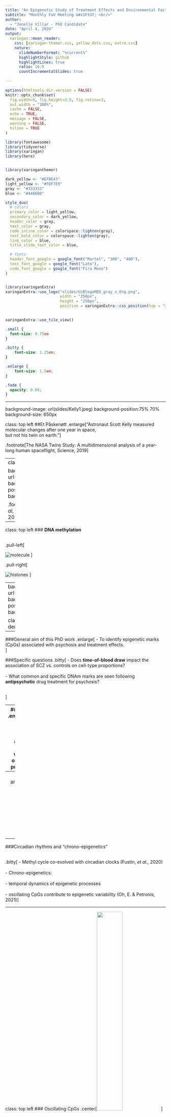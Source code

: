 ```yaml
---
title: "An Epigenetic Study of Treatment Effects and Environmental Factors in Schizophrenia and Bipolar Disorder"
subtitle: "Monthly FoU Meeting &#x1F337; <br/>"  
author: 
  - "Jonelle Villar - PhD Candidate"
date: "April 4, 2024"
output:
  xaringan::moon_reader:
    css: [xaringan-themer.css, yellow_dots.css, extra.css]
    nature:
      slideNumberFormat: "%current%"
      highlightStyle: github
      highlightLines: true
      ratio: 16:9
      countIncrementalSlides: true
      
---
```


```r
options(htmltools.dir.version = FALSE)
knitr::opts_chunk$set(
  fig.width=9, fig.height=3.5, fig.retina=3,
  out.width = "100%",
  cache = FALSE,
  echo = TRUE,
  message = FALSE, 
  warning = FALSE,
  hiline = TRUE
)

library(fontawesome)
library(tidyverse)
library(xaringan)
library(here)



```

```r
library(xaringanthemer)

dark_yellow <- "#EFBE43"
light_yellow <- "#FDF7E9"
gray <- "#333333"
blue <- "#4466B0"

style_duo(
  # colors
  primary_color = light_yellow,
  secondary_color = dark_yellow,
  header_color = gray,
  text_color = gray,
  code_inline_color = colorspace::lighten(gray),
  text_bold_color = colorspace::lighten(gray),
  link_color = blue,
  title_slide_text_color = blue,

  # fonts
  header_font_google = google_font("Martel", "300", "400"),
  text_font_google = google_font("Lato"),
  code_font_google = google_font("Fira Mono")  
)



```

```r

library(xaringanExtra)
xaringanExtra::use_logo("slides/UiBlogoMED_gray_v_Eng.png",
                        width = "250px",
                        height = "250px",
                        position = xaringanExtra::css_position(top = "2em", right = "2em"))
                     

xaringanExtra::use_tile_view()

```


```css

.small { 
  font-size: 0.75em
}  

.bitty { 
    font-size: 1.25em;
}

.enlarge { 
    font-size: 1.5em;
}

.fade {
  opacity: 0.66;
}

```

---

background-image: url(slides/Kelly1.jpeg)
background-position:75% 70%
background-size: 650px

class: top left
##Et Påskenøtt 
.enlarge["Astronaut Scott Kelly measured molecular changes after one year in space, <br> but not his twin on earth."]

.footnote[The NASA Twins Study: A multidimensional analysis of a year-long human spaceflight, Science, 2019]



---
class: hide_logo

background-image: url(slides/Smigielski.png)
background-position:cover
background-size: 700px

.footnote[Smigielski, _et al_, Molecular Psychiatry, 2020]

---


class: top left
### **DNA methylation** <br> <br />

.pull-left[

![molecule](slides/chemMol.jpeg)
] 

.pull-right[

![histones](slides/dna-methylation-histones.jpeg)
] 

---
background-image: url(slides/cellsformat.png)
background-position:50% 65%
background-size: 750px

class: top, left
### DNA derived from leukocytes

---

###General aim of this PhD work
.enlarge[
 - To identify epigenetic marks (CpGs) associated with psychosis and treatment effects. <br />
]

###Specific questions
.bitty[
- Does **time-of-blood draw** impact the association of SCZ vs. controls on cell-type proportions? <br> <br />
- What common and specific DNAm marks are seen following **antipsychotic** drug treatment for psychosis? <br> <br />

]  

---
###Project 1
 .enlarge[Does **time-of-blood draw** impact the association of SCZ vs. controls on cell-type proportions?

* Background <br><br />
  - SCZ is associated with altered cell-type proportions, e.g. NLR <br><br />
    - Factors: immune alterations, smoking, medication <br><br />
    - Disrupted circadian rhythms; both a trait and state marker (Walker II, _et al._, 2020) 
  ]
---
### Diurnal and Seasonal Cellular activity 

.pull-left[

image from Oh 2019
]

.pull-right[

Wyse
]

---
###Circadian rhythms and "chrono-epigenetics" <br> <br> 

.bitty[
- Methyl cycle co-evolved with circadian clocks (Fustin, _et al._, 2020) <br> <br>
- Chrono-epigenetics: <br> <br>
    - temporal dynamics of epigenetic processes <br> <br>
    - oscillating CpGs contribute to epigenetic variability (Oh, E. & Petronis, 2021)
]

---

class: top left 
### Oscillating CpGs
.center[<img src=slides/osc_modC.gif width="40%">]


---
### **Epigenetic oscillations**<br> 

.pull-left[
![](slides/Sim_officeHours2.png)
]

.pull-right[

.bitty[
- figure b
 - blood collection time: 09-16
 - example time: 12:00 
 - black lines: oscillation profiles
 - red dots: collection time <br> <br>
- figure c
 - CpG density at 12:00 
 ]

]

.footnote[Oh, E. & Petronis, Nature Reviews Genetics, 2021]

---

###Method of analysis 

.bitty[
1. Selected European SCZ cases & controls with recorded time-of-blood draw (n=729) <br> <br>
1. Calculated variable “hours from 07:00 baseline” <br> <br>
1. Samples matched for age and sex <br> <br>
1. Compared full day vs. half day <br> <br>
1. Sub-analyses: Neutrophil-to-lymphocyte ratio (NLR) and medication-free SCZ cases

]

---

background-image: url(slides/2021_08_05_Histogram_n729.png)
background-position: 50% 90% 
background-size: 425px

class: left, top
###Distribution of recorded blood draws (n=729)


- Model 1: Cell-type proportions ~  Case_Control + Age + Sex + Smoking_score + Methbatch + 𝜺
- Model 2: Cell-type proportions ~ Case_Control + Age + Sex + Smoking_score + Methbatch + Hours_from_baseline + 𝜺

---
background-image: url(slides/2021_09_04_Table.CorrectPvalsTeal.png)
background-position: 25% 45% 
background-size: 400px

class: top left hide_logo
###Results

.pull-right[

###Full day (n=729)

.bitty[
- P-values reduced significance in Model 2
- Effect sizes diminished in Model 2
]

###Half day (n=524)

.bitty[
- P-values: no significant change 
- Effect sizes: no change
]
]

---
class: top left hide_logo
###Results Sub-analyses 

.bitty[
- NLR: <br> <br>
    - significant association in all analyses (_p_ <.001); <br> <br>
- Medication-free cases: significant for neutrophils and CD4T adjusted/unadjusted (_p_ <.01)
]

###Conclusion Project 1:
.bitty[
**In DNAm studies, either correct for blood collection time - or for cell-types - to reduce epigenetic variation associated with time-of-blood draw and the circadian cycling of white blood cells.** 
]

---
###Project 2
.enlarge[What common and specific DNAm marks are seen following **antipsychotic** drug treatment for psychosis?
* Background - Psychosis
* Symptoms:
     - Hallucinations, delusions, altered sensory perception <br> 
     - **Loss of insight** into their condition <br> 
     - May manifest at different stages for SCZ, BPD <br> <br />
* Treatment:
     - Antipsychotics (AP) alleviate or reduce symptoms <br> 
     - Long-term use associated with distressing side effects <br> <br />
    ] 

---
### Background - Antipsychotics

.enlarge[

* Mechanism: alterations in multiple neurotransmitter systems & genes but our knowledge is incomplete <br> <br>
 - GABA/Glutamate <br> 
 - Voltage-gated Calcium channels <br> 
 - Dopamine <br> 
 - Serotonin <br> <br> 

    ]  
.footnote[SCZ Working Group of the PGC, medRxiv, 2022;  Kaar _et al._, Neuropharmacology, 2020]        


---
### Different classes of antipsychotics

---
background-image: url(slides/Aringhieri2.jpg)
background-position: 60% 75%
background-size: 775px

class: left, top

###Antipsychotics and corresponding receptors

.footnote[Aringhieri _et al_, Pharmacology & Therapeutics, 2018]

---

### Pharmacoepigenetic findings in psychiatry 

.bitty[
- Early stages still: <br> <br>
  - Study design, technology, patient population, lack of replication <br> <br>
  - No uniform identification of hyper- or hypo-methylation (i.e. _COMT_, _5-HTT_, _HTR2A_) (Burghardt, _et al._, 2020, Zhou _et al_, 2021) <br> <br>
  - DNAm associated with both the pathology and treatment (Jaffe, _et al._, 2016) <br> <br>
   - Studies of AP monotherapy are lacking (Burghardt, _et al._, 2020) <br> <br>
   - Studies of AP serum values associated with DNAm are lacking.
 
]

---
class: top left 

###**EWAS findings for antipsychotics** <br> <br />

.footnote[Burghardt _et.al_, Pharmacotherapy, 2020; Zhang & Malhotra, Current Psychiatry Reports, 2018]
.enlarge[

*  _DRD2_, _DRD3_, _HTR2A_, _SLC6A4_, _COMT_ <br> <br />
* Issue with interpretability of drug response-related DNAm for other findings <br> <br />
* Variety of methods, tissues assayed, study designs, sample sizes <br> <br />
* Lack of consistency in reporting medication <br> <br />
* Integration of genomic data & genome-wide DNAm data may be more effective     
  ]

---
background-image: url(slides/Hiemke_img3.jpg)
background-position:cover
background-size: 800px

###Factors influencing AP efficacy

.footnote[Hiemke _et al._, Pharmacopsychiatry 2018; Castberg _et al._, Acta Psychiatr Scand, 2017]

---
## Aims: 

.enlarge[Neuropsychiatric drugs have slightly different mechanisms of action. <br> <br/> We aim to identify differential DNA methylation associated with AP:

* Common effects for AP polytherapy (n = 779) 
  

* Specific effects for AP monotherapy (n = 433)
 - Aripiprazole (n = 62)
 - Olanzapine   (n = 192)
 - Quetiapine   (n = 122)  
 - Risperdal    (n = 57)

]


---

###Method of analysis <br> 

.bitty[

**To identify specific effects**: 
1. Select European SCZ, BPD and MDD cases being treated with antipsychotic monotherapy >br> <br>with positive serum values (n=433) <br> <br>
1. Model: DNAm ~ AP_serum_value + OtherMeds + Age + Sex + Smoking_score + eCells +𝜺<br> <br>
1. Identify CpGs, associated genes, and differentially methylated regions (DMRs) <br> <br>
1. Gene set enrichment analysis & Pathway analysis  <br> <br>

]

---

class:top left

### Model selected for Quetiapine  <br><br>
* .enlarge[Serum values > 0, n = 92] <br><br> <br>

.enlarge[**Mod**: DNAm ~ Serum1 + Serum2 + Serum_Lithium + Age + Sex + SmokingScore + <br> <br> Mono + Neu + NK + CD4T + CD8T + Bcells] <br> <br> <br />

---
background-image: url(slides/Que_n92_Mod1_manhatt.png)
background-position: 75% 75%
background-size: 500px


class: top left
### Preliminary results: <br> 

.enlarge[**GLT8D1: Glycosyltransferase 8 Domain Containing 1**]

.pull-left[.enlarge[CpG: Pval = 2.25e-08 <br> <br>
adj BH Pval = 0.017 ]
]



---
background-image: url(slides/Mealer_glyco.jpg)
background-position: 20% 75%
background-size: 325px

class: left top 

### Dysregulated glycosylation in SCZ 

.pull-right[.enlarge[
GluA1,***GRIA1***: glutamate; cell-surface expression <br> <br /> 
GluN2A,***GRIN2A***: glutamate; receptor localization <br> <br />
CaV1.2,***CACNA1C***: calcium;cell-surface expression <br> <br />
DR2,***DRD2***: dopamine;cell-surface expression
]
]

.pull-right[.footnote[Mealer _et al_, Molecular Psychiatry, 2020]]


---
class: top left
### Ongoing work<br> <br />

.enlarge[
* Specific effects: Continue analyses with other mono therapies<br> <br />
* Common effects: Compare antipsychotic therapy vs. non antipsychotic use
]

---

background-image: url(slides/Martens2.jpg)
background-position: 12% 60%, 20% 10%
background-size: 600px

class: top center hide_logo

# Acknowledgements

.pull-right[
**Supervisor Prof. Stéphanie Le Hellard**<br><br>
**Co-Supervisor Dr. Anne-Kristin Stavrum**<br><br>
**Colleagues in The Martens Group**<br><br>
**Dept. of Clinical Science II** <br><br><br>
**NORMENT** <br><br><br>
]

---
class: top center hide_logo

background-image: url(slides/red_egg2.png)
background-position: 50% 75%
background-size: 375px

###God Påske til alle!













